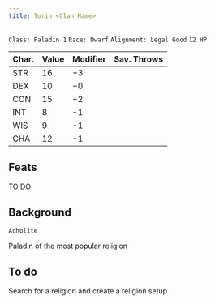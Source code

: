```yaml
---
title: Torin <Clan Name>
---
```



`Class: Paladin 1` `Race: Dwarf` `Alignment: Legal Good` `12 HP`

| Char. | Value | Modifier | Sav. Throws |
| ----- | ----- | -------- | ----------- |
| STR   | 16    | +3       |             |
| DEX   | 10    | +0       |             |
| CON   | 15    | +2       |             |
| INT   | 8     | -1       |             |
| WIS   | 9     | -1       |             |
| CHA   | 12    | +1       |             |

## Feats

<Card title="Shield Master" icon="mdi:sword">
  TO DO
</Card>

## Background

`Acholite`

Paladin of the most popular religion

## To do

Search for a religion and create a religion setup
